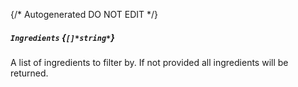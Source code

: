{/* Autogenerated DO NOT EDIT  */}
##### `Ingredients` *{`[]*string*`}*
A list of ingredients to filter by. If not provided all ingredients will be returned.

